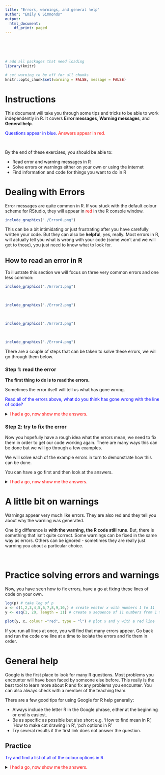 ```yaml
---
title: "Errors, warnings, and general help"
author: "Emily G Simmonds"
output:
  html_document:
    df_print: paged
---
```


</br>
</br>
</br>

```r

# add all packages that need loading
library(knitr)

# set warning to be off for all chunks
knitr::opts_chunk$set(warning = FALSE, message = FALSE)

```


# Instructions

This document will take you through some tips and tricks to be able to work
independently in R. It covers **Error messages**, **Warning messages**, and
**General help**.

<span style="color:blue"> Questions appear in blue. </span>
<span style="color:red"> Answers appear in red. </span>

</br>

By the end of these exercises, you should be able to:

* Read error and warning messages in R
* Solve errors or warnings either on your own or using the internet
* Find information and code for things you want to do in R

# Dealing with Errors

Error messages are quite common in R. If you stuck with the default colour 
scheme for RStudio, they will appear in <span style="color:red"> red </span> in 
the R console window. 

```r
include_graphics("./Error0.png")
```

This can be a bit intimidating or just frustrating after you have carefully
written your code. But they can also be **helpful**, yes, really. Most errors in
R, will actually tell you what is wrong with your code (some won't and we will
get to those), you just need to know what to look for.

## How to read an error in R

To illustrate this section we will focus on three very common errors and one
less common:

```r
include_graphics("./Error1.png")
```

</br>

```r
include_graphics("./Error2.png")
```

</br>

```r
include_graphics("./Error3.png")
```

</br>

```r
include_graphics("./Error4.png")
```


There are a couple of steps that can be taken to solve these errors, we will go 
through them below. 

### Step 1: read the error

**The first thing to do is to read the errors.** 

Sometimes the error itself will tell us what has gone wrong. 

<span style="color:blue"> Read all of the errors above, what do you think 
has gone wrong with the line of code? </span>

<details><summary><span style="color:red">I had a go, now show me the answers.</span></summary>

Error 1: tells us that there is an error in the call of function `mean()` of
object `x`, R cannot find object `x`. <span style="color:red"> This means that
R cannot find the object `x`, it does not exist yet in the environment. </span>

Error 2: tells us that there is an error in the call of function `Sd()` of
vector `c(1, 2, 3, 4, 5)`, R cannot find function `Sd()`. 
<span style="color:red"> This means that
R cannot find the function `Sd()`, it does not exist in any packages loaded in
R, nor has a user written it. </span>

Error 3: tells us that there is an unexpected symbol in the line of code, 
something R is not expecting to be there. 
<span style="color:red"> This means that
something is wrong in the line of code, there is either an extra symbol or one
missing. </span>

Error 4: tells us there is an error in what looks like a random string of 
symbols and there is a subscript that is out of bounds.... 
<span style="color:red"> This is not very 
interpretable at the moment. </span>

</details>


### Step 2: try to fix the error

Now you hopefully have a rough idea what the errors mean, we need to fix them in
order to get our code working again. There are many ways this can be done but we
will go through a few examples. 

We will solve each of the example errors in turn to demonstrate how this can be 
done.

You can have a go first and then look at the answers. 

<details><summary><span style="color:red">I had a go, now show me the answers.</span></summary>

### Error 1

When reading this error we can see that R cannot find the object `x`. This means
that `x` does not exist in your R session. If you look at the Environment panel
to the top right, it will not be shown. 

There are two main ways this can happen:

* First, you did not yet create the object `x`. If you create it e.g. 
`x <- c(1,2,3)` trying to take the mean, the line should work.

* Second, there could be a typo. Maybe you think you did already make object `x`
but actually you made an object with a capital x (`X`). This time correcting the
typo e.g. `mean(X)` would fix the line. 

### Error 2

When reading this error we can see that R this time cannot find the function 
`Sd`. This means
that `Sd` does not exist as a function in your R session. 

There are three main ways this can happen:

* First, there could be a typo. In this case you want to take the standard 
deviation of the set of numbers. To check what the correct function name is
you can Google `take standard deviation in R`. If I do this I get the following
results:

</br>

```r
include_graphics("./Error2Google.png")
```

</br>

If you click on the first [entry]( http://www.r-tutor.com/elementary-statistics/numerical-measures/standard-deviation)

You can see that the function used is `sd` not `Sd`, there was in fact a typo.

* Alternatively, you can get this error when you are missing a package that
contains the function. Therefore, you need to load the package using `library()`
before you can use the function. If the package is not found, you will also need to install it with `install.packages()`.

* Finally, if it was a user defined function (one you wrote yourself), it could
be that you have not loaded it yet. Check the Environment panel to see if it
exists (you can also check for typos in your own functions this way). If not,
then run the code for the function from your script and try again. 

### Error 3

When reading this error we can see that R has found an unexpected symbol in the 
code. 

This usually indicates a particular kind of problem:

* **Typos**

Luckily, R is also quite helpful with pointing out where the typo is. If you
look closely at the error `Error: unexpected symbol in "seq(from = 1 to"` you 
can see that R has not printed the whole line of code you ran. 

The whole line was `seq(from = 1 to = 4, by = 1)`. Where the printing stops,
i.e. after to, shows you where the error is. 

The line is missing a comma between 1 and to. The correct line would be:

`seq(from = 1, to = 4, by = 1)`

It can take a little while to get good at spotting these typos but it gets
easier with practice. 

### Error 4

This error was not clear from reading. Therefore, we need to take a different
strategy.

**We use Google!** This is how everyone uses R, even those that could be 
considered experts. 

There are a few good tips for using Google for R errors:

* Copy and paste the generic part of the error. Some parts of the error will be
specific to your work e.g the names if your objects. This part won't help. 
* Always include the letter R in the Google phrase, either at the beginning or 
end is easiest. 

In the example of error 4, the generic part is `subscript out of bounds` so to
search for this I use the phrase `subscript out of bounds R`. This gives over
1 million results:


```r
include_graphics("./Error4Google.png")
```


If we again look at the first result [click here](https://stackoverflow.com/questions/15031338/subscript-out-of-bounds-general-definition-and-solution) you will see that it is a post on a page called Stackoverflow. This
is one of the biggest places to get R help. You can post yourself, but many 
people just look at existing answers. Most R problems have been encountered 
before. 

On the thread you will first see the question, then several answers. You might
need to read a few answers before you find one that makes sense to you. You
can also try other Google results if the first one isn't helpful.

In this case, the answer is that the code `z[10,1] <- 5` is trying to give the
10th row of the 1st column (that's what `[10,1]` means - 
`[rownumber, columnnumber]`) of object `z` a value of 5. But, `z` is not big
enough, the cell we are trying to edit is outside of the size of `z`. If we look
at the dimensions of z below, you can see it is 3 by 2 (three rows and two 
columns).

```r

z <- matrix(c(1,2,3,4,5,6), ncol=2)
dim(z)

```
To fix the line of code, we need to edit a row/column combination that actually
exists in `z` e.g. `z[3,2] <- 5`.

</details>

# A little bit on warnings

Warnings appear very much like errors. They are also
red and they tell you about why the warning was generated. 

One big difference is **with the warning, the R code still runs.** But,
there is something that isn't quite correct. Some warnings can be fixed in the same way as errors. Others can be ignored - sometimes they are
really just warning you about a particular choice. 

</br>

# Practice solving errors and warnings

Now, you have seen how to fix errors, have a go at fixing
these lines of code on your own. 

```r

log(p) # take log of p
x <- c(1,2,3,4,5,6,7,8,9,10,) # create vector x with numbers 1 to 11
y <- esq(1, 20, length = 11) # create a sequence of 11 numbers from 1 to 20

plot(y, x, colour ="red", type = "l") # plot x and y with a red line

```

If you run all lines at once, you will find that many
errors appear. Go back and run the code one line at a time
to isolate the errors and fix them in order. 

# General help

Google is the first place to look for many R questions. Most problems
you encounter will have been faced by someone else before. This really is the best tool to learn more about R and fix any problems you encounter. You can also always check with a member of the teaching team. 

There are a few good tips for using Google for R help generally:

* Always include the letter R in the Google phrase, either at the beginning or 
end is easiest. 
* Be as specific as possible but also short e.g. 'How to find mean in R',
'How to make cat drawing in R', 'pch options in R'
* Try several results if the first link does not answer the question. 

## Practice

<span style="color:blue">Try and find a list of all of the colour options in R.</span> 

<details><summary><span style="color:red">I had a go, now show me the answers.</span></summary>

Just one option is to Google 'colours in r'

https://www.google.com/search?q=colours+in+r&oq=colours+in+R&aqs=chrome.0.0i457j0l2j0i395l7.1711j1j4&sourceid=chrome&ie=UTF-8

</details>

<br />